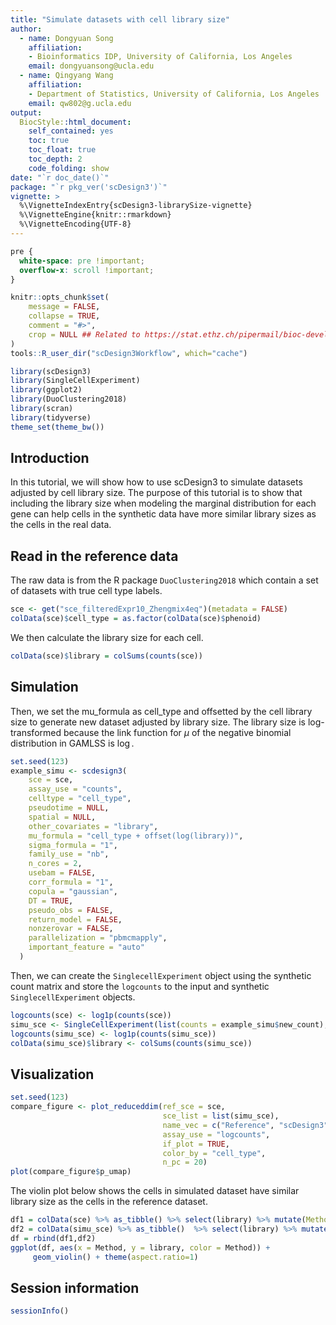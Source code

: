 ```yaml
---
title: "Simulate datasets with cell library size"
author: 
  - name: Dongyuan Song
    affiliation:
    - Bioinformatics IDP, University of California, Los Angeles
    email: dongyuansong@ucla.edu
  - name: Qingyang Wang
    affiliation:
    - Department of Statistics, University of California, Los Angeles
    email: qw802@g.ucla.edu
output: 
  BiocStyle::html_document:
    self_contained: yes
    toc: true
    toc_float: true
    toc_depth: 2
    code_folding: show
date: "`r doc_date()`"
package: "`r pkg_ver('scDesign3')`"
vignette: >
  %\VignetteIndexEntry{scDesign3-librarySize-vignette}
  %\VignetteEngine{knitr::rmarkdown}
  %\VignetteEncoding{UTF-8}  
---
```

```css
pre {
  white-space: pre !important;
  overflow-x: scroll !important;
}
```

```r
knitr::opts_chunk$set(
    message = FALSE,
    collapse = TRUE,
    comment = "#>",
    crop = NULL ## Related to https://stat.ethz.ch/pipermail/bioc-devel/2020-April/016656.html
)
tools::R_user_dir("scDesign3Workflow", which="cache")
```

```r
library(scDesign3)
library(SingleCellExperiment)
library(ggplot2)
library(DuoClustering2018)
library(scran)
library(tidyverse)
theme_set(theme_bw())
```

## Introduction
In this tutorial, we will show how to use scDesign3 to simulate datasets adjusted by cell library size. The purpose of this tutorial is to show that including the library size when modeling the marginal distribution for each gene can help cells in the synthetic data have more similar library sizes as the cells in the real data.

## Read in the reference data
The raw data is from the R package `DuoClustering2018` which contain a set of datasets with true cell type labels. 
```r
sce <- get("sce_filteredExpr10_Zhengmix4eq")(metadata = FALSE)
colData(sce)$cell_type = as.factor(colData(sce)$phenoid)
```

We then calculate the library size for each cell.
```r
colData(sce)$library = colSums(counts(sce))
```

## Simulation
Then, we set the mu_formula as cell_type and offsetted by the cell library size to generate new dataset adjusted by library size. The library size is log-transformed because the link function for $\mu$ of the negative binomial distribution in GAMLSS is $\log$.
```r
set.seed(123)
example_simu <- scdesign3(
    sce = sce,
    assay_use = "counts",
    celltype = "cell_type",
    pseudotime = NULL,
    spatial = NULL,
    other_covariates = "library",
    mu_formula = "cell_type + offset(log(library))",
    sigma_formula = "1",
    family_use = "nb",
    n_cores = 2,
    usebam = FALSE,
    corr_formula = "1",
    copula = "gaussian",
    DT = TRUE,
    pseudo_obs = FALSE,
    return_model = FALSE,
    nonzerovar = FALSE,
    parallelization = "pbmcmapply",
    important_feature = "auto"
  )
```

Then, we can create the `SinglecellExperiment` object using the synthetic count matrix and store the `logcounts` to the input and synthetic `SinglecellExperiment` objects.
```r
logcounts(sce) <- log1p(counts(sce))
simu_sce <- SingleCellExperiment(list(counts = example_simu$new_count), colData = example_simu$new_covariate)
logcounts(simu_sce) <- log1p(counts(simu_sce))
colData(simu_sce)$library <- colSums(counts(simu_sce))
```

## Visualization
```r
set.seed(123)
compare_figure <- plot_reduceddim(ref_sce = sce, 
                                  sce_list = list(simu_sce), 
                                  name_vec = c("Reference", "scDesign3"),
                                  assay_use = "logcounts", 
                                  if_plot = TRUE, 
                                  color_by = "cell_type", 
                                  n_pc = 20)
plot(compare_figure$p_umap)
```

The violin plot below shows the cells in simulated dataset have similar library size as the cells in the reference dataset.
```r
df1 = colData(sce) %>% as_tibble() %>% select(library) %>% mutate(Method = "Reference")
df2 = colData(simu_sce) %>% as_tibble()  %>% select(library) %>% mutate(Method = "scDesign3")
df = rbind(df1,df2)
ggplot(df, aes(x = Method, y = library, color = Method)) +
     geom_violin() + theme(aspect.ratio=1)
```

## Session information
```r
sessionInfo()
```
